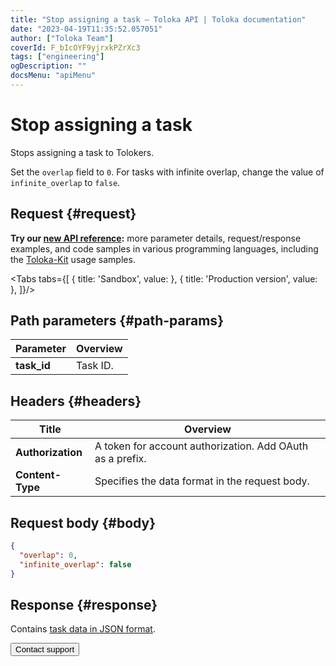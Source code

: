 ```yaml
---
title: "Stop assigning a task — Toloka API | Toloka documentation"
date: "2023-04-19T11:35:52.057051"
author: ["Toloka Team"]
coverId: F_bIcOYF9yjrxkPZrXc3
tags: ["engineering"]
ogDescription: ""
docsMenu: "apiMenu"
---
```



# Stop assigning a task

<Announce/>

Stops assigning a task to Tolokers.

Set the `overlap` field to `0`. For tasks with infinite overlap, change the value of `infinite_overlap` to `false`.

## Request {#request}

<Note mode="tip" title="Tip">

**Try our [new API reference](https://toloka.ai/docs/api/api-reference/#patch-/tasks/-id-/set-overlap-or-min):** more parameter details, request/response examples, and code samples in various programming languages, including the [Toloka-Kit](/docs/toloka-kit/) usage samples.

</Note>

<Tabs tabs={[
  { title: 'Sandbox', value: <SetMinTaskOverlapList1/> },
  { title: 'Production version', value: <SetMinTaskOverlapList2/> },
]}/>

## Path parameters {#path-params}

Parameter | Overview
----- | -----
**task_id** | Task ID.

## Headers {#headers}

Title | Overview
----- | -----
**Authorization** | A token for account authorization. Add OAuth as a prefix.
**Content-Type** | Specifies the data format in the request body.

## Request body {#body}

```json
{
  "overlap": 0,
  "infinite_overlap": false
}
```

## Response {#response}

Contains [task data in JSON format](/docs/api/create-task#body).

<Button themeColor="light" view="default" size="l" type="link" url="/docs/guide/troubleshooting/support?form-source=api-set-min-task-overlap">Contact support</Button>